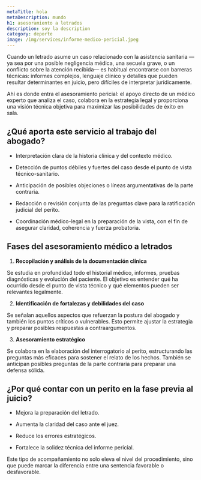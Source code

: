 ```yaml
---
metaTitle: hola
metaDescription: mundo
h1: asesoramiento a letrados
description: soy la description
category: deporte
image: /img/services/informe-medico-pericial.jpeg
---
```



Cuando un letrado asume un caso relacionado con la asistencia sanitaria —ya sea por una posible negligencia médica, una secuela grave, o un conflicto sobre la atención recibida— es habitual encontrarse con barreras técnicas: informes complejos, lenguaje clínico y detalles que pueden resultar determinantes en juicio, pero difíciles de interpretar jurídicamente.

Ahí es donde entra el asesoramiento pericial: el apoyo directo de un médico experto que analiza el caso, colabora en la estrategia legal y proporciona una visión técnica objetiva para maximizar las posibilidades de éxito en sala.

## ¿Qué aporta este servicio al trabajo del abogado?

- Interpretación clara de la historia clínica y del contexto médico.

- Detección de puntos débiles y fuertes del caso desde el punto de vista técnico-sanitario.

- Anticipación de posibles objeciones o líneas argumentativas de la parte contraria.

- Redacción o revisión conjunta de las preguntas clave para la ratificación judicial del perito.

- Coordinación médico-legal en la preparación de la vista, con el fin de asegurar claridad, coherencia y fuerza probatoria.

## Fases del asesoramiento médico a letrados

1. **Recopilación y análisis de la documentación clínica**

Se estudia en profundidad todo el historial médico, informes, pruebas diagnósticas y evolución del paciente. El objetivo es entender qué ha ocurrido desde el punto de vista técnico y qué elementos pueden ser relevantes legalmente.

2. **Identificación de fortalezas y debilidades del caso**

Se señalan aquellos aspectos que refuerzan la postura del abogado y también los puntos críticos o vulnerables. Esto permite ajustar la estrategia y preparar posibles respuestas a contraargumentos.

3. **Asesoramiento estratégico**

Se colabora en la elaboración del interrogatorio al perito, estructurando las preguntas más eficaces para sostener el relato de los hechos. También se anticipan posibles preguntas de la parte contraria para preparar una defensa sólida.

## ¿Por qué contar con un perito en la fase previa al juicio?

- Mejora la preparación del letrado.

- Aumenta la claridad del caso ante el juez.

- Reduce los errores estratégicos.

- Fortalece la solidez técnica del informe pericial.

Este tipo de acompañamiento no solo eleva el nivel del procedimiento, sino que puede marcar la diferencia entre una sentencia favorable o desfavorable.

